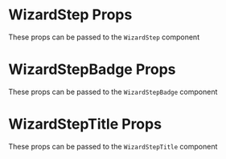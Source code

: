 
<Meta title="Bootstrap Components/Wizard/Additional Props" />

# WizardStep Props

These props can be passed to the `WizardStep` component

<ArgTypes of={hidden_WizardStep} />

# WizardStepBadge Props

These props can be passed to the `WizardStepBadge` component

<ArgTypes of={hidden_WizardStepBadge} />

# WizardStepTitle Props

These props can be passed to the `WizardStepTitle` component

<ArgTypes of={hidden_WizardStepTitle} />
